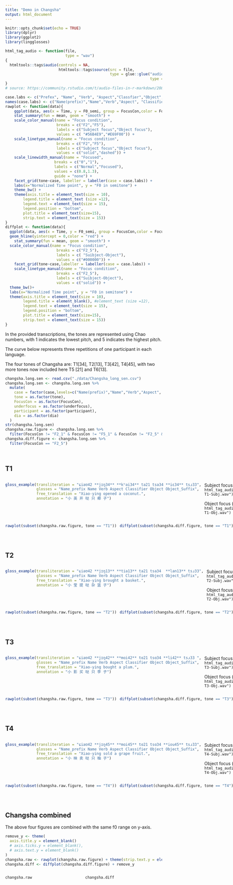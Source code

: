 ```yaml
---
title: "Demo in Changsha"
output: html_document
---
```


```r
knitr::opts_chunk$set(echo = TRUE)
library(dplyr)
library(ggplot2)
library(lingglosses)
```

```r
html_tag_audio <- function(file,
                           type = "wav")
{
  htmltools::tags$audio(controls = NA,
                        htmltools::tags$source(src = file,
                                               type = glue::glue("audio/{type}",
                                                                 type = type)))
}
# source: https://community.rstudio.com/t/audio-files-in-r-markdown/20874/4
```

```r
case.labs <- c("Prefex", "Name", "Verb", "Aspect","Classfier","Object","Suffix")
names(case.labs) <- c("Name(prefix)","Name","Verb","Aspect", "Classifier", "Object","Object(suffix)")
rawplot <- function(data){
    ggplot(data, aes(x = Time, y = F0_semi, group = FocusCon,color = FocusCon, linetype = FocusCon, linewidth = underfocus)) +
    stat_summary(fun = mean, geom = "smooth") +
    scale_color_manual(name = "Focus condition",
                       breaks = c("F2","F5"),
                       labels = c("Subject focus","Object focus"),
                       values = c( "#56B4E9","#E69F00")) +
    scale_linetype_manual(name = "Focus condition",
                       breaks = c("F2","F5"),
                       labels = c("Subject focus","Object focus"),
                       values = c("solid","dashed")) +
    scale_linewidth_manual(name = "Focused",
                      breaks = c("0","1"),
                      labels = c("Normal","Focused"),
                      values = c(0.8,1.3),
                      guide = "none") +
    facet_grid(tone~case, labeller = labeller(case = case.labs)) + 
    labs(x="Normalized Time point", y = "F0 in semitone") +
    theme_bw() +
    theme(axis.title = element_text(size = 10), 
        legend.title = element_text (size =12), 
        legend.text = element_text(size = 15),
        legend.position = "bottom",
        plot.title = element_text(size=15),
        strip.text = element_text(size = 15))
}
diffplot <- function(data){
  ggplot(data, aes(x = Time, y = F0_semi, group = FocusCon,color = FocusCon)) +
  geom_hline(yintercept = 0,color = "red") + 
    stat_summary(fun = mean, geom = "smooth") +
  scale_color_manual(name = "Focus condition",
                       breaks = c("F2_5"),
                       labels = c( "Suibject-Object"),
                       values = c("#000000")) +
    facet_grid(tone~case,labeller = labeller(case = case.labs)) + 
    scale_linetype_manual(name = "Focus condition",
                       breaks = c("F2_5"),
                       labels = c("Suibject-Object"),
                       values = c("solid")) +
  theme_bw()+
  labs(x="Normalized Time point", y = "F0 in semitone") +
  theme(axis.title = element_text(size = 10), 
        legend.title = element_blank(), #element_text (size =12), 
        legend.text = element_text(size = 15),
        legend.position = "bottom",
        plot.title = element_text(size=15),
        strip.text = element_text(size = 15))
}
```

In the provided transcriptions, the tones are represented using Chao numbers, with 1 indicates the lowest pitch, and 5 indicates the highest pitch.

The curve below represents three repetitions of one participant in each language.

The four tones of Changsha are: T1[34], T2[13], T3[42], T4[45], with two more tones now included here T5 [21] and T6[13].

```r
changsha.long.sen <- read.csv("./data/Changsha_long_sen.csv")
changsha.long.sen <- changsha.long.sen %>%
  mutate(
    case = factor(case,levels=c("Name(prefix)","Name","Verb","Aspect", "Classifier", "Object","Object(suffix)")),
    tone = as.factor(tone),
    FocusCon = as.factor(FocusCon),
    underfocus = as.factor(underfocus),
    participant = as.factor(participant),
    dia = as.factor(dia)
  )
str(changsha.long.sen)
changsha.raw.figure <- changsha.long.sen %>%
  filter(FocusCon != "F2_1" & FocusCon != "F5_1" & FocusCon != "F2_5" & FocusCon != "F1")
changsha.diff.figure <- changsha.long.sen %>%
  filter(FocusCon == "F2_5")
```

\

## T1

:::: {style="display: grid; grid-template-columns: 1fr 1fr; grid-column-gap: 10px;"}
::: {}
```r
gloss_example(transliteration = "ɕiaʊ42 **jɪŋ34** **kʰai34** ta21 tsa34 **iɛ34** tsɹ33",
              glosses = "Name_prefix Name Verb Aspect Classifier Object Object_Suffix",
              free_translation = "Xiao-ying opened a coconut.",
              annotation = "小 英 开 哒 只 椰 子")
```
:::
:::{}
Subject focus (blue line)        `r html_tag_audio("Audiofiles_wav/Changsha-T1-Subj.wav")`

Object focus (orange line)     `r html_tag_audio("Audiofiles_wav/Changsha-T1-Obj.wav")`
:::
::::



:::: {style="display: grid; grid-template-columns: 1fr 1fr; grid-column-gap: 10px;"}
::: {}

```r
rawplot(subset(changsha.raw.figure, tone == "T1"))
```
:::

::: {}

```r
diffplot(subset(changsha.diff.figure, tone == "T1"))
```

:::
::::

\

## T2
:::: {style="display: grid; grid-template-columns: 1fr 1fr; grid-column-gap: 10px;"}
::: {}
```r
gloss_example(transliteration = "ɕiaʊ42 **jɪŋ13** **tia13** ta21 tsa34	**lan13** tsɹ33",
              glosses = "Name_prefix Name Verb Aspect Classifier Object Object_Suffix",
              free_translation = "Xiao-ying brought a basket.",
              annotation = "小 莹 提 哒 杂 篮 子")
```
:::
:::{}
Subject focus (blue line)        `r html_tag_audio("Audiofiles_wav/Changsha-T2-Subj.wav")`

Object focus (orange line)     `r html_tag_audio("Audiofiles_wav/Changsha-T2-Obj.wav")`
:::
::::



:::: {style="display: grid; grid-template-columns: 1fr 1fr; grid-column-gap: 10px;"}
::: {}

```r
rawplot(subset(changsha.raw.figure, tone == "T2"))
```
:::

::: {}

```r
diffplot(subset(changsha.diff.figure, tone == "T2"))
```

:::
::::

\

## T3

:::: {style="display: grid; grid-template-columns: 1fr 1fr; grid-column-gap: 10px;"}
::: {}
```r
gloss_example(transliteration = "ɕiaʊ42 **jɪŋ42** **mɑi42** tɑ21 tsɑ34 **li42** tsɹ33 ",
              glosses = "Name_prefix Name Verb Aspect Classifier Object Object_Suffix",
              free_translation = "Xiao-ying bought a plum.",
              annotation = "小 影 买 哒 只 李 子")
```
:::
:::{}
Subject focus (blue line)        `r html_tag_audio("Audiofiles_wav/Changsha-T3-Subj.wav")`

Object focus (orange line)     `r html_tag_audio("Audiofiles_wav/Changsha-T3-Obj.wav")`
:::
::::


:::: {style="display: grid; grid-template-columns: 1fr 1fr; grid-column-gap: 10px;"}
::: {}

```r
rawplot(subset(changsha.raw.figure, tone == "T3"))
```
:::

::: {}

```r
diffplot(subset(changsha.diff.figure, tone == "T3"))
```

:::
::::

\

## T4

:::: {style="display: grid; grid-template-columns: 1fr 1fr; grid-column-gap: 10px;"}
::: {}
```r
gloss_example(transliteration = "ɕiaʊ42 **jɪŋ45** **mɑi45** tɑ21 tsɑ34 **iou45** tsɹ33",
              glosses = "Name_prefix Name Verb Aspect Classifier Object Object_Suffix",
              free_translation = "Xiao-ying sold a grape fruit.",
              annotation = "小 映 卖 哒 只 柚 子")
```
:::
:::{}
Subject focus (blue line)        `r html_tag_audio("Audiofiles_wav/Changsha-T4-Subj.wav")`

Object focus (orange line)     `r html_tag_audio("Audiofiles_wav/Changsha-T4-Obj.wav")`
:::
::::



:::: {style="display: grid; grid-template-columns: 1fr 1fr; grid-column-gap: 10px;"}
::: {}

```r
rawplot(subset(changsha.raw.figure, tone == "T4"))
```
:::

::: {}

```r
diffplot(subset(changsha.diff.figure, tone == "T4"))
```

:::
::::

\

## Changsha combined

The above four figures are combined with the same f0 range on y-axis.

```r
remove_y <- theme(
  axis.title.y = element_blank()
  # axis.ticks.y = element_blank(),
  # axis.text.y = element_blank()
)
changsha.raw <- rawplot(changsha.raw.figure) + theme(strip.text.y = element_blank())
changsha.diff <- diffplot(changsha.diff.figure) + remove_y
```


:::: {style="display: grid; grid-template-columns: 1fr 1fr; grid-column-gap: 10px;"}
::: {}

```r
changsha.raw
```
:::

::: {}

```r
changsha.diff
```

:::
::::

